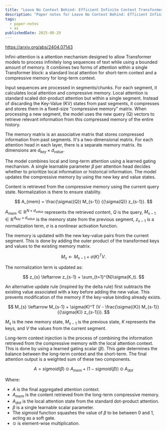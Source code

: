```yaml
---
title: "Leave No Context Behind: Efficient Infinite Context Transformers with Infini-attention | Paper Notes"
description: "Paper notes for Leave No Context Behind: Efficient Infinite Context Transformers with Infini-attention."
tags:
  - paper-notes
  - ai
publishedDate: 2025-08-29
---
```


https://arxiv.org/abs/2404.07143

Infini-attention is a attention mechanism designed to allow Transformer models to process infinitely long sequences of text while using a bounded amount of memory.
It combines two forms of attention within a single Transformer block: a standard local attention for short-term context and a compressive memory for long-term context.

Input sequences are processed in segments/chunks.
For each segment, it calculates local attention and compressive memory.
Local attention is standard scaled dot-product attention but within a single segment.
Instead of discarding the Key-Value (KV) states from past segments, it compresses and stores them in a fixed-size "compressive memory" matrix.
When processing a new segment, the model uses the new query (Q) vectors to retrieve relevant information from this compressed memory of the entire history.

The memory matrix is an associative matrix that stores compressed information from past segments.
It's a two-dimensional matrix.
For each attention head in each layer, there is a separate memory matrix.
Its dimensions are $d_{key}\times d_{value}$.

The model combines local and long-term attention using a learned gating mechanism.
A single learnable parameter $\beta$ per attention head decides whether to prioritize local information or historical information.
The model updates the compressive memory by using the new key and value states.

Content is retrieved from the compressive memory using the current query state.
Normalization is there to ensure stability.

$$
A_{mem} = \frac{\sigma({Q}) M_{s-1}}
{{\sigma(Q)} z_{s-1}}.
$$

$A_{mem}\in \mathbb{R}^{N\times d_{value}}$ represents the retrieved content, $Q$ is the query, $M_{s-1}\in \mathbb{R}^{d_{key} \times d_{value}}$ is the memory state from the previous segment, $z_{s-1}$ is a normalization term, $\sigma$ is a nonlinear activation function.

The memory is updated with the new key-value pairs from the current segment.
This is done by adding the outer product of the transformed keys and values to the existing memory matrix.

$$
M_{s} \leftarrow M_{s-1} + \sigma(K)^T V.
$$

The normalization term is updated as:

$$
z_{s} \leftarrow z_{s-1} + \sum_{t=1}^{N}\sigma(K_t).
$$

An alternative update rule (inspired by the delta rule) first subtracts the existing value associated with a key before adding the new value.
This prevents modification of the memory if the key-value binding already exists.

$$
M_{s} \leftarrow M_{s-1} + \sigma(K)^T (V - \frac{\sigma({K}) M_{s-1}}
{{\sigma(K)} z_{s-1}}).
$$

$M_s$ is the new memory state, $M_{s-1}$ is the previous state, $K$ represents the keys, and $V$ the values from the current segment.

Long-term context injection is the process of combining the information retrieved from the compressive memory with the local attention context.
This is done by using a learned gating scalar ($\beta$).
This gate determines the balance between the long-term context and the short-term.
The final attention output is a weighted sum of these two components.

$$
A = \textit{sigmoid} (\beta) \odot A_{mem} + (1 - \textit{sigmoid}(\beta)) \odot A_{dot}
$$

Where:
- $A$ is the final aggregated attention context.
- $A_{mem}$ is the content retrieved from the long-term compressive memory.
- $A_{dot}$ is the local attention state from the standard dot-product attention.
- $\beta$ is a single learnable scalar parameter.
- The $sigmoid$ function squashes the value of $\beta$ to be between $0$ and $1$, acting as a soft gate.
- $\odot$ is element-wise multiplication.
